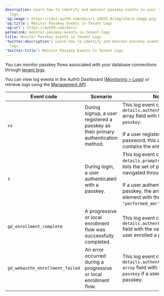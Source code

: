```yaml
---
description: Learn how to identify and monitor passkey events in your tenant
  logs.
'og:image': https://cdn2.auth0.com/docs/1.14553.0/img/share-image.png
'og:title': Monitor Passkey Events in Tenant Logs
'og:url': https://auth0.com/docs/
permalink: monitor-passkey-events-in-tenant-logs
title: Monitor Passkey Events in Tenant Logs
'twitter:description': Learn how to identify and monitor passkey events in your tenant
  logs.
'twitter:title': Monitor Passkey Events in Tenant Logs
---
```

You can monitor passkey flows associated with your database connections through [tenant logs](/deploy-monitor/logs).

You can view log events in the <Tooltip tip="Auth0 Dashboard: Auth0's main product to configure your services." cta="View Glossary" href="/glossary?term=Auth0+Dashboard">Auth0 Dashboard</Tooltip> ([Monitoring > Logs](https://manage.auth0.com/#/logs)) or retrieve logs using the [Management API](https://auth0.com/docs/api/management/v2/logs/get-logs).

<table class="table"><thead>
<tr>
<th><strong>Event code</strong></th>
<th><strong>Scenario</strong></th>
<th><strong>Notes</strong></th>
</tr>
</thead>
<tbody>
<tr>
<td><code>ss</code></td>
<td>During signup, a user registered a passkey as their primary authentication method.</td>
<td>This log event contains the <code>details.authentication_methods</code> array field with the entry value <code>passkey</code>.<br/><br/>If a user registered with a password, this array field contains the entry value <code>pwd</code>.</td>
</tr>
<tr>
<td><code>s</code></td>
<td>During login, a user authenticated with a passkey.</td>
<td>This log event contains the <code>details.prompts</code> array which lists the set of prompts a user navigated through during login.<br/><br/>If a user authenticated using a passkey, the array contains an element with the following field: <code>"performed_amr": ["phr"]</code>.</td>
</tr>
<tr>
<td><code>gd_enrollment_complete</code></td>
<td>A progressive or local enrollment flow was successfully completed.</td>
<td>This log event contains the <code>details.authenticator.type</code> field with the value <code>passkey</code> if a user enrolled a passkey.</td>
</tr>
<tr>
<td><code>gd_webauthn_enrollment_failed</code></td>
<td>An error occurred during a progressive or local enrollment flow.</td>
<td>This log event contains the <code>details.authentication_methods array</code> field with the entry value <code>passkey</code> if a user tried to enroll a passkey.</td>
</tr>
</tbody>
</table>